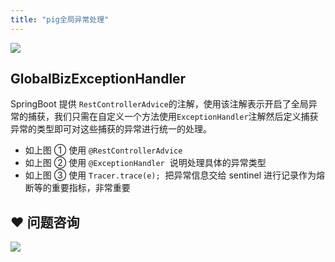 ```yaml
---
title: "pig全局异常处理"
---
```


![](https://cdn.nlark.com/yuque/0/2021/png/283679/1609989943240-6c850e2f-b790-4ae7-806a-d4fd6113d80b.png)



## GlobalBizExceptionHandler


SpringBoot 提供 `RestControllerAdvice`的注解，使用该注解表示开启了全局异常的捕获，我们只需在自定义一个方法使用`ExceptionHandler`注解然后定义捕获异常的类型即可对这些捕获的异常进行统一的处理。



+ 如上图 ①  使用 ``@RestControllerAdvice`` 
+ 如上图 ②  使用 `@ExceptionHandler`  说明处理具体的异常类型
+ 如上图 ③ 使用 `Tracer.trace(e);`   把异常信息交给 sentinel 进行记录作为熔断等的重要指标，非常重要

## ❤  问题咨询
![](https://cdn.nlark.com/yuque/0/2022/gif/283679/1662563973685-c22e9831-db66-42b5-973f-886d25d1e0e7.gif)

